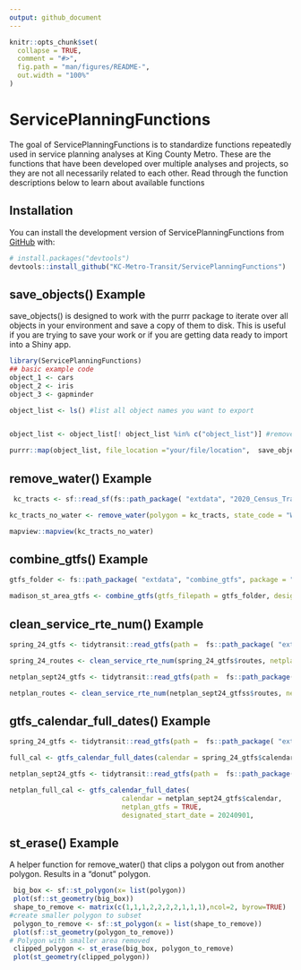 ```yaml
---
output: github_document
---
```


<!-- README.md is generated from README.Rmd. Please edit that file -->

```r
knitr::opts_chunk$set(
  collapse = TRUE,
  comment = "#>",
  fig.path = "man/figures/README-",
  out.width = "100%"
)
```

# ServicePlanningFunctions

<!-- badges: start -->

<!-- badges: end -->

The goal of ServicePlanningFunctions is to standardize functions repeatedly used in service planning analyses at King County Metro. These are the functions that have been developed over multiple analyses and projects, so they are not all necessarily related to each other. Read through the function descriptions below to learn about available functions

## Installation

You can install the development version of ServicePlanningFunctions from [GitHub](https://github.com/) with:

``` r
# install.packages("devtools")
devtools::install_github("KC-Metro-Transit/ServicePlanningFunctions")
```

## save_objects() Example

save_objects() is designed to work with the purrr package to iterate over all objects in your environment and save a copy of them to disk. This is useful if you are trying to save your work or if you are getting data ready to import into a Shiny app.

```r
library(ServicePlanningFunctions)
## basic example code
object_1 <- cars
object_2 <- iris
object_3 <- gapminder

object_list <- ls() #list all object names you want to export


object_list <- object_list[! object_list %in% c("object_list")] #remove the list of objects from the list of names of objects to export

purrr::map(object_list, file_location ="your/file/location",  save_objects) #choose where the files should write to disk


```

## remove_water() Example

```r
 kc_tracts <- sf::read_sf(fs::path_package( "extdata", "2020_Census_Tracts_for_King_County___tracts20_area.shp", package = "ServicePlanningFunctions"))

kc_tracts_no_water <- remove_water(polygon = kc_tracts, state_code = "WA", county_code = "King", crs = 2926)

mapview::mapview(kc_tracts_no_water)
```

## combine_gtfs() Example

```r

gtfs_folder <- fs::path_package( "extdata", "combine_gtfs", package = "ServicePlanningFunctions")

madison_st_area_gtfs <- combine_gtfs(gtfs_filepath = gtfs_folder, designated_start_date = 20240901, designated_end_date = 20250330, save_csv = FALSE, save_RDS = FALSE, output_folder = NULL)


```

## clean_service_rte_num() Example

```r


spring_24_gtfs <- tidytransit::read_gtfs(path =  fs::path_package( "extdata", "gtfs", "241_gtfs.zip", package = "ServicePlanningFunctions"))

spring_24_routes <- clean_service_rte_num(spring_24_gtfs$routes, netplan_gtfs = FALSE)

netplan_sept24_gtfs <- tidytransit::read_gtfs(path =  fs::path_package( "extdata", "gtfs", "SEPT24_TRIP_GTFS.zip", package = "ServicePlanningFunctions"))

netplan_routes <- clean_service_rte_num(netplan_sept24_gtfss$routes, netplan_gtfs = TRUE)


```

## gtfs_calendar_full_dates() Example

```r

spring_24_gtfs <- tidytransit::read_gtfs(path =  fs::path_package( "extdata", "gtfs", "241_gtfs.zip", package = "ServicePlanningFunctions"))

full_cal <- gtfs_calendar_full_dates(calendar = spring_24_gtfs$calendar, calendar_dates = spring_24_gtfs$calendar_dates, netplan_gtfs = FALSE)

netplan_sept24_gtfs <- tidytransit::read_gtfs(path =  fs::path_package( "extdata", "gtfs", "SEPT24_TRIP_GTFS.zip", package = "ServicePlanningFunctions"))

netplan_full_cal <- gtfs_calendar_full_dates(
                            calendar = netplan_sept24_gtfs$calendar,                                           calendar_dates = netplan_sept24_gtfs$calendar_dates, 
                            netplan_gtfs = TRUE, 
                            designated_start_date = 20240901,                                                  designated_end_date = 20250330)

```

## st_erase() Example

A helper function for remove_water() that clips a polygon out from another polygon. Results in a "donut" polygon.

```r
 big_box <- sf::st_polygon(x= list(polygon))
 plot(sf::st_geometry(big_box))
 shape_to_remove <- matrix(c(1,1,1,2,2,2,2,1,1,1),ncol=2, byrow=TRUE)
#create smaller polygon to subset
 polygon_to_remove <- sf::st_polygon(x = list(shape_to_remove))
 plot(sf::st_geometry(polygon_to_remove))
# Polygon with smaller area removed
 clipped_polygon <- st_erase(big_box, polygon_to_remove)
 plot(st_geometry(clipped_polygon))
```
